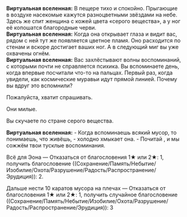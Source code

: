 {{Диалог Начало}}
:'''Виртуальная вселенная:''' В пещере тихо и спокойно. Прыгающие в воздухе насекомые кажутся разноцветными звёздами на небе. Здесь же спит женщина с кожей цвета «серого вещества», а у ног её копошатся благородные черви.
:'''Виртуальная вселенная:''' Когда она открывает глаза и видит вас, рядом с ней тут же появляется цветное пламя. Оно расходится по стенам и вскоре достигает ваших ног. А в следующий миг вы уже охвачены огнём.
:'''Виртуальная вселенная:''' Вас захлёстывают волны воспоминаний, с которыми почти не справляется психика. Вы вспоминаете день, когда впервые посчитали что-то на пальцах. Первый раз, когда увидели, как космические муравьи идут прямой линией. Почему вы вдруг это вспомнили?
:{{Диалог|Стрелка}} Пожалуйста, хватит спрашивать.
:{{Диалог|Стрелка}} Они милые.
:{{Диалог|Стрелка}} Вы скучаете по стране серого вещества.
:'''Виртуальная вселенная:''' - Когда вспоминаешь всякий мусор, то понимаешь, что живёшь, - холодно хмыкает она. - Почитай {{Rubi|Фули|Эон Памяти}}, и мы сожжём твои тусклые воспоминания.
:{{Диалог|Звезда}} Всё для Эона &mdash; Отказаться от благословения 1★ или 2★: 1, получить благословение ((Сохранение/Память/Небытие/Изобилие/Охота/Разрушение/Радость/Распространение/Эрудиция)): 2.
:{{Диалог|Звезда}} Дальше нести 10 каратов мусора на плечах &mdash; Отказаться от благословения 1★ или 2★: 1, получить случайное благословение ((Сохранение/Память/Небытие/Изобилие/Охота/Разрушение/Радость/Распространение/Эрудиция)): 3
{{Диалог Конец}}